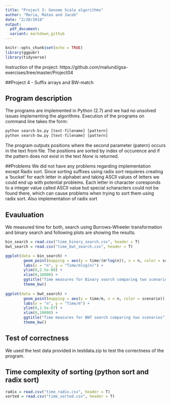 ```yaml
---
title: "Project 3: Genome Scale algorithms"
author: "Maria, Mateo and Jacob"
date: "2/20/2018"
output:
  pdf_document:
  variant: markdown_github
---
```

```r
knitr::opts_chunk$set(echo = TRUE)
library(ggpubr)
library(tidyverse)
```
Instruction of the project: https://github.com/mailund/gsa-exercises/tree/master/Project04

##Project 4 - Suffix arrays and BW-match

## Program description

The programs are implemented in Python (2.7) and we had no unsolved issues implementing the algorithms.
Execution of the programs on command line takes the form:

```r
python search-bs.py [text-filename] [pattern]
python search-bw.py [text-filename] [pattern]
```

The program outputs positions where the second parameter (patern) occurs in the text from file. The positions are sorted by index of occurence and if the pattern does not exist in the text *None* is returned.

##Problems
We did not have any problems regarding implementation except Radix sort. Since sorting suffixes using radix sort requieres creating a 'bucket' for each letter in alphabet and taking ASCII values of letters we could end up with potential problems. Each letter in character coresponds to a integer value called ASCII value but special scharacters could not be found there, which can cause problems when trying to sort them using radix sort. Also implementation of radix sort 


## Evauluation
We measured time for both, search using Burrows-Wheeler transformation and binary search and following plots are showing the results.
```r
bin_search = read.csv("time_binary_search.csv", header = T)
bwt_search = read.csv("time_bwt_search.csv", header = T)

ggplot(data = bin_search) + 
        geom_point(mapping = aes(y = time/(m*log(n)), x = n, color = scenario)) + 
        labs(x = "n", y = "Time/mlog(n)") +
        ylim(0,2.5e-08) + 
        xlim(0,10000) + 
        ggtitle("Time measures for Binary search comparing two scenarios") +
        theme_bw()
 
ggplot(data = bwt_search) + 
        geom_point(mapping = aes(y = time/m, x = n, color = scenario)) +
        labs(x = "n", y = "Time/m") +
        ylim(0,1.5e-07) + 
        xlim(0,10000) + 
        ggtitle("Time measures for BWT search comparing two scenarios") +
        theme_bw()
```


## Test of correctness
We used the test data provided in testdata.zip to test the correctness of the program.

## Time complexity of sorting (python sort and radix sort)

```r

radix = read.csv("time_radix.csv", header = T)
sorted = read.csv("time_sorted.csv", header = T)

```



